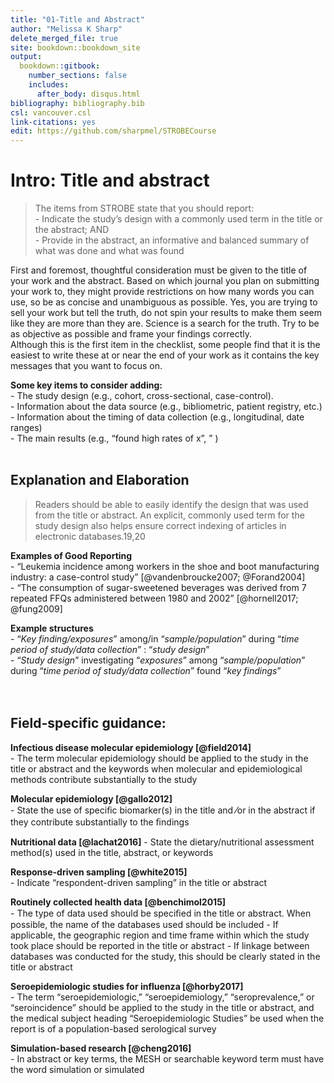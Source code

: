---
title: "01-Title and Abstract"
author: "Melissa K Sharp"
delete_merged_file: true
site: bookdown::bookdown_site
output:
  bookdown::gitbook:
    number_sections: false 
    includes: 
      after_body: disqus.html
bibliography: bibliography.bib
csl: vancouver.csl
link-citations: yes
edit: https://github.com/sharpmel/STROBECourse
---

# Intro: Title and abstract 
> The items from STROBE state that you should report:    
- Indicate the study’s design with a commonly used term in the title or the abstract; AND    
- Provide in the abstract, an informative and balanced summary of what was done and what was found  
  
First and foremost, thoughtful consideration must be given to the title of your work and the abstract. Based on which journal you plan on submitting your work to, they might provide restrictions on how many words you can use, so be as concise and unambiguous as possible. Yes, you are trying to sell your work but tell the truth, do not spin your results to make them seem like they are more than they are. Science is a search for the truth. Try to be as objective as possible and frame your findings correctly.
</br>
Although this is the first item in the checklist, some people find that it is the easiest to write these at or near the end of your work as it contains the key messages that you want to focus on.
</br>

**Some key items to consider adding:**  
- The study design (e.g., cohort, cross-sectional, case-control).   
- Information about the data source (e.g., bibliometric, patient registry, etc.)  
- Information about the timing of data collection (e.g., longitudinal, date ranges)  
- The main results (e.g., "found high rates of x", " )  
</br>

## Explanation and Elaboration 
> Readers should be able to easily identify the design that was used from the title or abstract. An explicit, commonly used term for the study design also helps ensure correct indexing of articles in electronic databases.19,20 
</br>

**Examples of Good Reporting**   
- "Leukemia incidence among workers in the shoe and boot manufacturing industry: a case-control study" [@vandenbroucke2007; @Forand2004]  
- “The consumption of sugar-sweetened beverages was derived from 7 repeated FFQs administered between 1980 and 2002” [@hornell2017; @fung2009]
</br>

**Example structures**  
- "*Key finding/exposures*" among/in "*sample/population*" during "*time period of study/data collection*" : "*study design*"  
- "*Study design*" investigating "*exposures*" among "*sample/population*" during "*time period of study/data collection*" found "*key findings*"    
</br>
</br>

<h2> Field-specific guidance:</h2>
**Infectious disease molecular epidemiology [@field2014]**   
-	The term molecular epidemiology should be applied to the study in the title or abstract and the keywords when molecular and epidemiological methods contribute substantially to the study  
  
**Molecular epidemiology [@gallo2012]**   
- State the use of speciﬁc biomarker(s) in the title and ⁄or in the abstract if they contribute substantially to the ﬁndings

**Nutritional data [@lachat2016]**
-	State the dietary/nutritional assessment method(s) used in the title, abstract, or keywords    

**Response-driven sampling [@white2015]**  
-	Indicate “respondent-driven sampling” in the title or abstract 

**Routinely collected health data [@benchimol2015]**  
-	The type of data used should be speciﬁed in the title or abstract. When possible, the name of the databases used should be included 
-	If applicable, the geographic region and time frame within which the study took place should be reported in the title or abstract 
-	If linkage between databases was conducted for the study, this should be clearly stated in the title or abstract 

**Seroepidemiologic studies for influenza [@horby2017]**  
- The term “seroepidemiologic,” “seroepidemiology,” “seroprevalence,” or “seroincidence” should be applied to the study in the title or abstract, and the medical subject heading “Seroepidemiologic Studies” be used when the report is of a population-based serological survey  

**Simulation-based research [@cheng2016]**  
- In abstract or key terms, the MESH or searchable keyword term must have the word simulation or simulated 